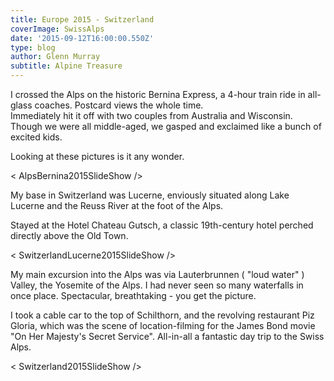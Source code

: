 ---
title: Europe 2015 - Switzerland
coverImage: SwissAlps
date: '2015-09-12T16:00:00.550Z'
type: blog
author: Glenn Murray
subtitle: Alpine Treasure
---

I crossed the Alps on the historic Bernina Express, a 4-hour train ride in all-glass coaches. Postcard views the whole time.  
Immediately hit it off with two couples from Australia and Wisconsin. Though we were all middle-aged, we gasped and exclaimed like a bunch of excited kids. 

Looking at these pictures is it any wonder.

< AlpsBernina2015SlideShow />

My base in Switzerland was Lucerne, enviously situated along Lake Lucerne and the Reuss River at the foot of the Alps.

Stayed at the Hotel Chateau Gutsch, a classic 19th-century hotel perched directly above the Old Town.

< SwitzerlandLucerne2015SlideShow />

My main excursion into the Alps was via Lauterbrunnen ( "loud water" ) Valley, the Yosemite of the Alps. I had never seen so many waterfalls in once place. Spectacular, breathtaking - you get the picture.

I took a cable car to the top of Schilthorn, and the revolving restaurant Piz Gloria, which was the scene of location-filming for the James Bond movie "On Her Majesty's Secret Service". All-in-all a fantastic day trip to the Swiss Alps.

< Switzerland2015SlideShow />

